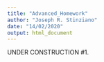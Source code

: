 ```yaml
---
title: "Advanced_Homework"
author: "Joseph R. Stinziano"
date: "14/02/2020"
output: html_document
---
```

UNDER CONSTRUCTION
#1.
```r

```